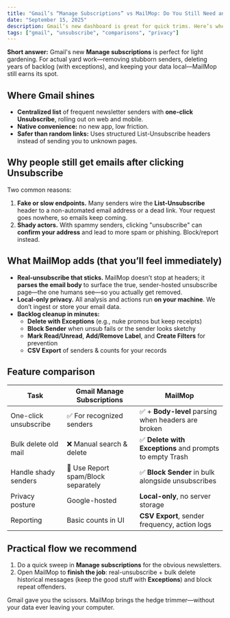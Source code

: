```yaml
---
title: "Gmail’s “Manage Subscriptions” vs MailMop: Do You Still Need an Unsubscribe Tool?"
date: "September 15, 2025"
description: Gmail’s new dashboard is great for quick trims. Here’s where it helps—and where a privacy-first cleaner like MailMop still wins by a mile.
tags: ["gmail", "unsubscribe", "comparisons", "privacy"]
---
```


**Short answer:** Gmail's new **Manage subscriptions** is perfect for light gardening. For actual yard work—removing stubborn senders, deleting years of backlog (with exceptions), and keeping your data local—MailMop still earns its spot.

## Where Gmail shines

- **Centralized list** of frequent newsletter senders with **one-click Unsubscribe**, rolling out on web and mobile.  
- **Native convenience:** no new app, low friction.  
- **Safer than random links:** Uses structured List-Unsubscribe headers instead of sending you to unknown pages.

## Why people still get emails after clicking Unsubscribe

Two common reasons:

1) **Fake or slow endpoints.** Many senders wire the **List-Unsubscribe** header to a non-automated email address or a dead link. Your request goes nowhere, so emails keep coming.  
2) **Shady actors.** With spammy senders, clicking "unsubscribe" can **confirm your address** and lead to more spam or phishing. Block/report instead.

## What MailMop adds (that you’ll feel immediately)

- **Real-unsubscribe that sticks.** MailMop doesn’t stop at headers; it **parses the email body** to surface the true, sender-hosted unsubscribe page—the one humans see—so you actually get removed.  
- **Local-only privacy.** All analysis and actions run **on your machine**. We don’t ingest or store your email data.  
- **Backlog cleanup in minutes:**  
  - **Delete with Exceptions** (e.g., nuke promos but keep receipts)  
  - **Block Sender** when unsub fails or the sender looks sketchy  
  - **Mark Read/Unread**, **Add/Remove Label**, and **Create Filters** for prevention  
  - **CSV Export** of senders & counts for your records

## Feature comparison

| Task | Gmail Manage Subscriptions | MailMop |
|---|---|---|
| One-click unsubscribe | ✅ For recognized senders | ✅ + **Body-level** parsing when headers are broken |
| Bulk delete old mail | ❌ Manual search & delete | ✅ **Delete with Exceptions** and prompts to empty Trash |
| Handle shady senders | 🚫 Use Report spam/Block separately | ✅ **Block Sender** in bulk alongside unsubscribes |
| Privacy posture | Google-hosted | **Local-only**, no server storage |
| Reporting | Basic counts in UI | **CSV Export**, sender frequency, action logs |

## Practical flow we recommend

1) Do a quick sweep in **Manage subscriptions** for the obvious newsletters.  
2) Open MailMop to **finish the job**: real-unsubscribe + bulk delete historical messages (keep the good stuff with **Exceptions**) and block repeat offenders.

Gmail gave you the scissors. MailMop brings the hedge trimmer—without your data ever leaving your computer.
